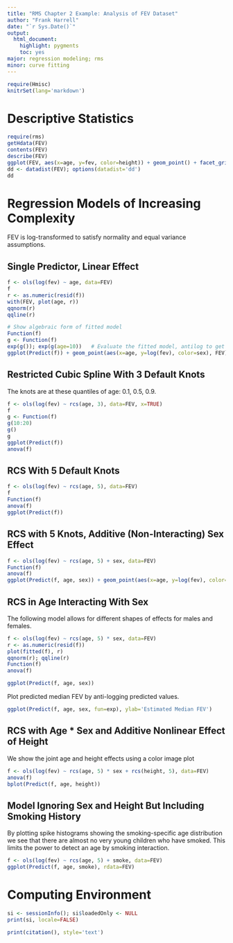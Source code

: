 ```yaml
---
title: "RMS Chapter 2 Example: Analysis of FEV Dataset"
author: "Frank Harrell"
date: "`r Sys.Date()`"
output:
  html_document:
    highlight: pygments
    toc: yes
major: regression modeling; rms
minor: curve fitting
---
```

```r
require(Hmisc)
knitrSet(lang='markdown')
```
# Descriptive Statistics
```r
require(rms)
getHdata(FEV)
contents(FEV)
describe(FEV)
ggplot(FEV, aes(x=age, y=fev, color=height)) + geom_point() + facet_grid(smoke ~ sex)
dd <- datadist(FEV); options(datadist='dd')
dd
```

# Regression Models of Increasing Complexity
FEV is log-transformed to satisfy normality and equal variance assumptions.

## Single Predictor, Linear Effect
```r
f <- ols(log(fev) ~ age, data=FEV)
f
r <- as.numeric(resid(f))
with(FEV, plot(age, r))
qqnorm(r)
qqline(r)
```
```r

# Show algebraic form of fitted model
Function(f)
g <- Function(f)
exp(g()); exp(g(age=10))   # Evaluate the fitted model, antilog to get original scale
ggplot(Predict(f)) + geom_point(aes(x=age, y=log(fev), color=sex), FEV)
```

## Restricted Cubic Spline With 3 Default Knots
The knots are at these quantiles of age: 0.1, 0.5, 0.9.
```r
f <- ols(log(fev) ~ rcs(age, 3), data=FEV, x=TRUE)
f
g <- Function(f)
g(10:20)
g()
g
ggplot(Predict(f))
anova(f)
```

## RCS With 5 Default Knots
```r
f <- ols(log(fev) ~ rcs(age, 5), data=FEV)
f
Function(f)
anova(f)
ggplot(Predict(f))
```

## RCS with 5 Knots, Additive (Non-Interacting) Sex Effect
```r
f <- ols(log(fev) ~ rcs(age, 5) + sex, data=FEV)
Function(f)
anova(f)
ggplot(Predict(f, age, sex)) + geom_point(aes(x=age, y=log(fev), color=sex), FEV)
```

## RCS in Age Interacting With Sex
The following model allows for different shapes of effects for males and females.
```r
f <- ols(log(fev) ~ rcs(age, 5) * sex, data=FEV)
r <- as.numeric(resid(f))
plot(fitted(f), r)
qqnorm(r); qqline(r)
Function(f)
anova(f)
```
```r
ggplot(Predict(f, age, sex))
```
Plot predicted median FEV by anti-logging predicted values.
```r
ggplot(Predict(f, age, sex, fun=exp), ylab='Estimated Median FEV')
```

## RCS with Age * Sex and Additive Nonlinear Effect of Height
We show the joint age and height effects using a color image plot
```r
f <- ols(log(fev) ~ rcs(age, 5) * sex + rcs(height, 5), data=FEV)
anova(f)
bplot(Predict(f, age, height))
```

## Model Ignoring Sex and Height But Including Smoking History
By plotting spike histograms showing the smoking-specific age distribution we see that there are almost no very young children who have smoked.  This limits the power to detect an age by smoking interaction.
```r
f <- ols(log(fev) ~ rcs(age, 5) + smoke, data=FEV)
ggplot(Predict(f, age, smoke), rdata=FEV)
```

# Computing Environment
```r
si <- sessionInfo(); si$loadedOnly <- NULL
print(si, locale=FALSE)
```
```r
print(citation(), style='text')
```
